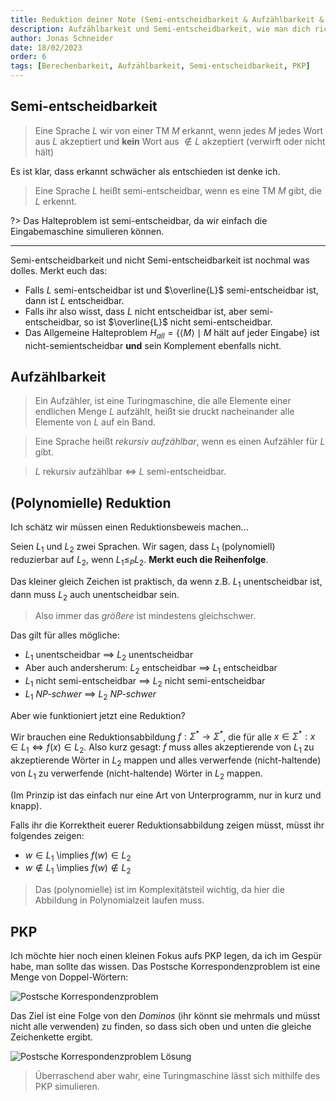 ```yaml
---
title: Reduktion deiner Note (Semi-entscheidbarkeit & Aufzählbarkeit & Reduktionen)
description: Aufzählbarkeit und Semi-entscheidbarkeit, wie man dich richtig reduziert.
author: Jonas Schneider
date: 18/02/2023
order: 6
tags: [Berechenbarkeit, Aufzählbarkeit, Semi-entscheidbarkeit, PKP]
---
```


## Semi-entscheidbarkeit

> Eine Sprache $L$ wir von einer TM $M$ erkannt, wenn jedes $M$ jedes Wort aus $L$ akzeptiert und **kein** Wort aus $\notin L$ akzeptiert (verwirft oder nicht hält)

Es ist klar, dass erkannt schwächer als entschieden ist denke ich.

> Eine Sprache $L$ heißt semi-entscheidbar, wenn es eine TM $M$ gibt, die $L$ erkennt.

?> Das Halteproblem ist semi-entscheidbar, da wir einfach die Eingabemaschine simulieren können.

---

Semi-entscheidbarkeit und nicht Semi-entscheidbarkeit ist nochmal was dolles. Merkt euch das:

- Falls $L$ semi-entscheidbar ist und $\overline{L}$ semi-entscheidbar ist, dann ist $L$ entscheidbar.
- Falls ihr also wisst, dass $L$ nicht entscheidbar ist, aber semi-entscheidbar, so ist $\overline{L}$ nicht semi-entscheidbar.
- Das Allgemeine Halteproblem $H_{all} = \{\langle M \rangle \mid M \text{ hält auf jeder Eingabe}\}$ ist nicht-semientscheidbar **und** sein Komplement ebenfalls nicht.

## Aufzählbarkeit

> Ein Aufzähler, ist eine Turingmaschine, die alle Elemente einer endlichen Menge $L$ aufzählt, heißt sie druckt nacheinander alle Elemente von $L$ auf ein Band.

> Eine Sprache heißt _rekursiv aufzählbar_, wenn es einen Aufzähler für $L$ gibt.

> $L$ rekursiv aufzählbar $\iff$ $L$ semi-entscheidbar.

## (Polynomielle) Reduktion

Ich schätz wir müssen einen Reduktionsbeweis machen...

Seien $L_1$ und $L_2$ zwei Sprachen. Wir sagen, dass $L_1$ (polynomiell) reduzierbar auf $L_2$, wenn $L_1 \le_P L_2$. **Merkt euch die Reihenfolge**.

Das kleiner gleich Zeichen ist praktisch, da wenn z.B. $L_1$ unentscheidbar ist, dann muss $L_2$ auch unentscheidbar sein.

> Also immer das _größere_ ist mindestens gleichschwer.

Das gilt für alles mögliche:

- $L_1$ unentscheidbar $\implies$ $L_2$ unentscheidbar
- Aber auch andersherum: $L_2$ entscheidbar $\implies$ $L_1$ entscheidbar
- $L_1$ nicht semi-entscheidbar $\implies$ $L_2$ nicht semi-entscheidbar
- $L_1$ _NP-schwer_ $\implies$ $L_2$ _NP-schwer_

Aber wie funktioniert jetzt eine Reduktion?

Wir brauchen eine Reduktionsabbildung $f: \Sigma^* \to \Sigma^*$, die für alle $x \in \Sigma^*: x \in L_1 \iff f(x) \in L_2$.
Also kurz gesagt: $f$ muss alles akzeptierende von $L_1$ zu akzeptierende Wörter in $L_2$ mappen und alles verwerfende (nicht-haltende) von $L_1$ zu verwerfende (nicht-haltende) Wörter in $L_2$ mappen.

(Im Prinzip ist das einfach nur eine Art von Unterprogramm, nur in kurz und knapp).

Falls ihr die Korrektheit euerer Reduktionsabbildung zeigen müsst, müsst ihr folgendes zeigen:

- $w \in L_1$ \implies $f(w) \in L_2$
- $w \notin L_1$ \implies $f(w) \notin L_2$

> Das (polynomielle) ist im Komplexitätsteil wichtig, da hier die Abbildung in Polynomialzeit laufen muss.

## PKP

Ich möchte hier noch einen kleinen Fokus aufs PKP legen, da ich im Gespür habe, man sollte das wissen. Das Postsche Korrespondenzproblem ist eine Menge von Doppel-Wörtern:

![Postsche Korrespondenzproblem](/summary-assets/scil/Berechenbarkeit/postsche.png)

Das Ziel ist eine Folge von den _Dominos_ (ihr könnt sie mehrmals und müsst nicht alle verwenden) zu finden, so dass sich oben und unten die gleiche Zeichenkette ergibt.

![Postsche Korrespondenzproblem Lösung](/summary-assets/scil/Berechenbarkeit/postsche-lsg.png)

> Überraschend aber wahr, eine Turingmaschine lässt sich mithilfe des PKP simulieren.
